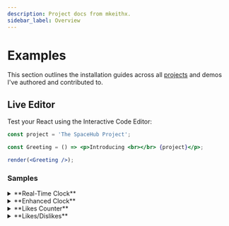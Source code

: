 ```yaml
---
description: Project docs from mkeithx.
sidebar_label: Overview
---
```



<!-- import { ProjectsDocsRow } from '@site/src/components/QuickStartCards'; -->


# Examples

This section outlines the installation guides across all [projects](/projects) and demos I've authored and contributed to.



<!-- <ProjectsDocsRow /> -->


## Live Editor
Test your React using the Interactive Code Editor:

<BrowserWindow>


```jsx live noInline
const project = 'The SpaceHub Project';

const Greeting = () => <p>Introducing <br></br> {project}</p>;

render(<Greeting />);
```

</BrowserWindow>

### Samples

<details>
  <summary>**Real-Time Clock**</summary>

Displays the current time and updates every second. It uses `useState` to manage the time state and `useEffect` to set up and clean up a timer for real-time updates.

```jsx
function Clock(props) {
  const [date, setDate] = useState(new Date());
  useEffect(() => {
    const timerID = setInterval(() => tick(), 1000);

    return function cleanup() {
      clearInterval(timerID);
    };
  });

  function tick() {
    setDate(new Date());
  }

  return (
    <div>
      <h2>It is {date.toLocaleTimeString()}.</h2>
    </div>
  );
}
render(Clock)
```

</details>


<details>
<summary>**Enhanced Clock**</summary>

Showing both 24-hour and 12-hour formats.

```jsx
function Clock(props) {
  const [date, setDate] = useState(new Date());

  useEffect(() => {
    const timerID = setInterval(() => tick(), 1000);

    return () => clearInterval(timerID); // Cleanup timer on unmount
  }, []); // Add empty dependency array for one-time setup

  function tick() {
    setDate(new Date());
  }

  return (
    <div>
      <h4>
        Date: {date.toLocaleDateString()}, {date.toLocaleDateString(undefined, { weekday: "long" })}
      </h4>
      <h4>
        Time: {date.toLocaleTimeString([], { hour12: false })} · {date.toLocaleTimeString([])}
      </h4>
    </div>
  );
}

render(<Clock />);
```
</details>


<details>
<summary>**Likes Counter**</summary>

A simple component that allows users to increase a like count. 

```jsx
const LikeButton = (props: Props) => {
  const [likes, increaseLikes] = React.useState<number>(0);
  
  return (
    <div style={{ display: 'flex', flexDirection: 'column', alignItems: 'center' }}>
      <h3 style={{
        background: 'darkslateblue',
        color: 'white',
        padding: 8,
        borderRadius: 4,
        textAlign: 'center', // Center text within the h3
      }}>
        {props.label} {likes} Likes
      </h3>
      <button
        className="button button--md button--danger"
        onClick={() => increaseLikes(c => c + 1)}
      >
        {"🤍"}
      </button>
    </div>
  );
};

render(<LikeButton/>);
```
</details>

<details>
<summary>**Likes/Dislikes**</summary>

Counts for likes and dislikes using `useState` 

```jsx
const LikeDislikeButton = (props: Props) => {
  const [likes, setLikes] = React.useState<number>(0);
  const [dislikes, setDislikes] = React.useState<number>(0);

  return (
    <div style={{ display: 'flex', flexDirection: 'column', alignItems: 'center' }}>
      <h3 style={{
        background: 'darkslateblue',
        color: 'white',
        padding: 8,
        borderRadius: 4,
        textAlign: 'center',
      }}>
        {props.label} {likes} Likes | {dislikes} Dislikes
      </h3>
      <div>
        <button
          className="button button--md button--outline button--success"
          onClick={() => setLikes(likes + 1)}
          style={{ marginRight: 8 }} // Add gap between buttons
        >
          👍
        </button>
        <button
          className="button button--md button--outline button--danger"
          onClick={() => setDislikes(dislikes + 1)}
        >
          👎
        </button>
      </div>
    </div>
  );
};

render(<LikeDislikeButton/>);
```

</details>